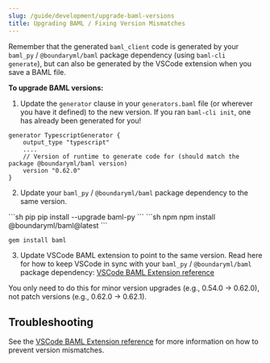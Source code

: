 ```yaml
---
slug: /guide/development/upgrade-baml-versions
title: Upgrading BAML / Fixing Version Mismatches
---
```


Remember that the generated `baml_client` code is generated by your `baml_py` / `@boundaryml/baml` package dependency (using `baml-cli generate`), but can also be generated by the VSCode extension when you save a BAML file.

**To upgrade BAML versions:**
1. Update the `generator` clause in your `generators.baml` file (or wherever you have it defined) to the new version. If you ran `baml-cli init`, one has already been generated for you!
```baml generators.baml
generator TypescriptGenerator {
    output_type "typescript"
    ....
    // Version of runtime to generate code for (should match the package @boundaryml/baml version)
    version "0.62.0"
}
```

2. Update your `baml_py`  / `@boundaryml/baml` package dependency to the same version.


<CodeBlock>
```sh pip
pip install --upgrade baml-py
```
```sh npm
npm install @boundaryml/baml@latest
```

```sh ruby
gem install baml
```
</CodeBlock>

3. Update VSCode BAML extension to point to the same version. Read here for how to keep VSCode in sync with your `baml_py` / `@boundaryml/baml` package dependency: [VSCode BAML Extension reference](/guide/reference/vscode-ext/clipath)

You only need to do this for minor version upgrades (e.g., 0.54.0 -> 0.62.0), not patch versions (e.g., 0.62.0 -> 0.62.1).



## Troubleshooting

See the [VSCode BAML Extension reference](/guide/reference/vscode-ext/clipath) for more information on how to prevent version mismatches.